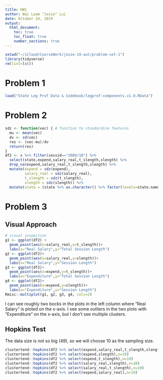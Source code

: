 ```yaml
---
title: HW1
author: Wai Laam "Josie" Lui
date: October 24, 2019
output:
  html_document:
    toc: true
    toc_float: true
    number_sections: true
---
```


```r
setwd("~/iCloud/CourseWork/josie-19-aut/problem-set-1")
library(tidyverse)
rm(list=ls())
```
# Problem 1
```r
load("State Leg Prof Data & Codebook/legprof-components.v1.0.RData")
```

# Problem 2
```r
sdz <- function(vec) { # function to standardize features
  mu <- mean(vec)
  dv <- sd(vec)
  res <- (vec-mu)/dv
  return(res)
}
df2 <- x %>% filter(sessid=="2009/10") %>%
  select(state,expend,salary_real,t_slength,slength) %>%
  drop_na(expend,salary_real,t_slength,slength) %>%
  mutate(expend = sdz(expend),
         salary_real = sdz(salary_real),
         t_slength = sdz(t_slength),
         slength = sdz(slength)) %>%
  mutate(state = (state %>% as.character() %>% factor(levels=state.name,labels=state.name)))
```

# Problem 3

## Visual Approach
```r
# visual inspection
g1 <- ggplot(df2) +
  geom_point(aes(x=salary_real,y=t_slength))+
  labs(x="Real Salary",y="Total Session Length")
g2 <- ggplot(df2)+
  geom_point(aes(x=salary_real,y=slength))+
  labs(x="Real Salary",y="Session Length")
g3 <- ggplot(df2)+
  geom_point(aes(x=expend,y=t_slength))+
  labs(x="Expenditure",y="Total Session Length")
g4 <- ggplot(df2)+
  geom_point(aes(x=expend,y=slength))+
  labs(x="Expenditure",y="Session Length")
Rmisc::multiplot(g1, g2, g3, g4, cols=2)
```

I can see roughly two bocks in the plots in the left column where "Real Salary" is ploted on the x-axis. I see some outliers in the two plots with "Expenditure" on the x-axis, but I don't see multiple clusters.

## Hopkins Test
The data size is not so big (49), so we will choose 10 as the sampling size.

```r
clustertend::hopkins(df2 %>% select(expend,salary_real,t_slength,slength),n=10)
clustertend::hopkins(df2 %>% select(expend,slength),n=10)
clustertend::hopkins(df2 %>% select(expend,t_slength),n=10)
clustertend::hopkins(df2 %>% select(salary_real,slength),n=10)
clustertend::hopkins(df2 %>% select(salary_real,t_slength),n=10)
clustertend::hopkins(df2 %>% select(expend,salary_real),n=10)
```

